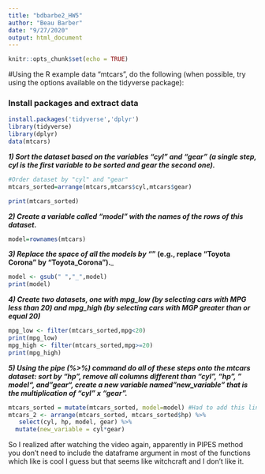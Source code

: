 ```yaml
---
title: "bdbarbe2_HW5"
author: "Beau Barber"
date: "9/27/2020"
output: html_document
---
```


```r
knitr::opts_chunk$set(echo = TRUE)
```

#Using the R example data “mtcars”, do the following (when possible, try using the options available on the tidyverse package):

### Install packages and extract data
```r
install.packages('tidyverse','dplyr')
library(tidyverse)
library(dplyr)
data(mtcars)
```

___1) Sort the dataset based on the variables “cyl” and “gear” (a single step, cyl is the first variable to be sorted and gear the second one).___

```r
#Order dataset by "cyl" and "gear"
mtcars_sorted=arrange(mtcars,mtcars$cyl,mtcars$gear)

print(mtcars_sorted)
```



___2) Create a variable called “model” with the names of the rows of this dataset.___

```r
model=rownames(mtcars)
```


___3) Replace the space of all the models by "_" (e.g., replace “Toyota Corona” by “Toyota_Corona”).___

```r
model <- gsub(" ","_",model)
print(model)
```


___4) Create two datasets, one with mpg_low (by selecting cars with MPG less than 20) and mpg_high (by selecting cars with MGP greater than or equal 20)___


```r
mpg_low <- filter(mtcars_sorted,mpg<20)
print(mpg_low)
mpg_high <- filter(mtcars_sorted,mpg>=20)
print(mpg_high)

```



___5) Using the pipe (%>%) command do all of these steps onto the mtcars dataset: sort by “hp”, remove all columns different than “cyl”, “hp”, " model“, and”gear“, create a new variable named”new_variable" that is the multiplication of “cyl” x “gear”.___


```r
mtcars_sorted = mutate(mtcars_sorted, model=model) #Had to add this line because otherwise it says the model subset (based on the new variable) doesn't exist. Likely because it is referencing the variable we created instead of the column name in mtcars_sorted
mtcars_2 <- arrange(mtcars_sorted, mtcars_sorted$hp) %>%
   select(cyl, hp, model, gear) %>% 
  mutate(new_variable = cyl*gear) 
```
So I realized after watching the video again, apparently in PIPES method you don't need to include the dataframe argument in most of the functions which like is cool I guess but that seems like witchcraft and I don't like it.

